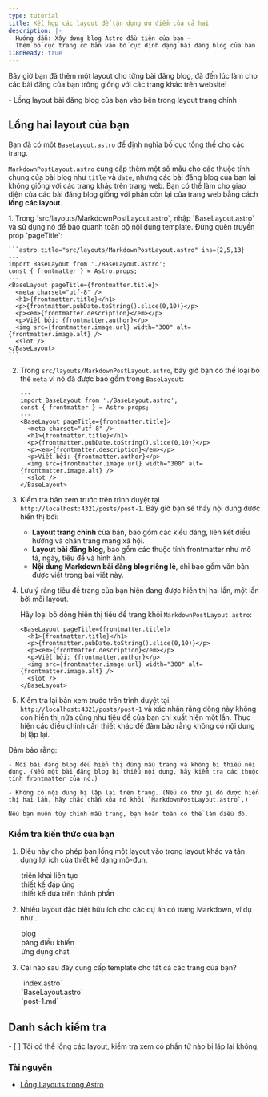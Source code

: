 ```yaml
---
type: tutorial
title: Kết hợp các layout để tận dụng ưu điểm của cả hai
description: |-
  Hướng dẫn: Xây dựng blog Astro đầu tiên của bạn —
  Thêm bố cục trang cơ bản vào bố cục định dạng bài đăng blog của bạn
i18nReady: true
---
```


Bây giờ bạn đã thêm một layout cho từng bài đăng blog, đã đến lúc làm cho các bài đăng của bạn trông giống với các trang khác trên website!

<PreCheck>
  - Lồng layout bài đăng blog của bạn vào bên trong layout trang chính
</PreCheck>

## Lồng hai layout của bạn

Bạn đã có một `BaseLayout.astro` để định nghĩa bố cục tổng thể cho các trang. 

`MarkdownPostLayout.astro` cung cấp thêm một số mẫu cho các thuộc tính chung của bài blog như `title` và `date`, nhưng các bài đăng blog của bạn lại không giống với các trang khác trên trang web. Bạn có thể làm cho giao diện của các bài đăng blog giống với phần còn lại của trang web bằng cách **lồng các layout**.

<Steps>
1. Trong `src/layouts/MarkdownPostLayout.astro`, nhập `BaseLayout.astro` và sử dụng nó để bao quanh toàn bộ nội dung template. Đừng quên truyền prop `pageTitle`:

    ```astro title="src/layouts/MarkdownPostLayout.astro" ins={2,5,13}
    ---
    import BaseLayout from './BaseLayout.astro';
    const { frontmatter } = Astro.props;
    ---
    <BaseLayout pageTitle={frontmatter.title}>
      <meta charset="utf-8" />
      <h1>{frontmatter.title}</h1>
      <p>{frontmatter.pubDate.toString().slice(0,10)}</p>
      <p><em>{frontmatter.description}</em></p>
      <p>Viết bởi: {frontmatter.author}</p>
      <img src={frontmatter.image.url} width="300" alt={frontmatter.image.alt} />
      <slot />
    </BaseLayout>
    ```

2. Trong `src/layouts/MarkdownPostLayout.astro`, bây giờ bạn có thể loại bỏ thẻ `meta` vì nó đã được bao gồm trong `BaseLayout`:

    ```astro title="src/layouts/MarkdownPostLayout.astro" del={6}
    ---
    import BaseLayout from './BaseLayout.astro';
    const { frontmatter } = Astro.props;
    ---
    <BaseLayout pageTitle={frontmatter.title}>
      <meta charset="utf-8" />
      <h1>{frontmatter.title}</h1>
      <p>{frontmatter.pubDate.toString().slice(0,10)}</p>
      <p><em>{frontmatter.description}</em></p>
      <p>Viết bởi: {frontmatter.author}</p>
      <img src={frontmatter.image.url} width="300" alt={frontmatter.image.alt} />
      <slot />
    </BaseLayout>
    ```

3. Kiểm tra bản xem trước trên trình duyệt tại `http://localhost:4321/posts/post-1`. Bây giờ bạn sẽ thấy nội dung được hiển thị bởi:

    - **Layout trang chính** của bạn, bao gồm các kiểu dáng, liên kết điều hướng và chân trang mạng xã hội.
    - **Layout bài đăng blog**, bao gồm các thuộc tính frontmatter như mô tả, ngày, tiêu đề và hình ảnh.
    - **Nội dung Markdown bài đăng blog riêng lẻ**, chỉ bao gồm văn bản được viết trong bài viết này.

4. Lưu ý rằng tiêu đề trang của bạn hiện đang được hiển thị hai lần, một lần bởi mỗi layout.

    Hãy loại bỏ dòng hiển thị tiêu đề trang khỏi `MarkdownPostLayout.astro`:

    ```astro title="src/layouts/MarkdownPostLayout.astro" del={2}
    <BaseLayout pageTitle={frontmatter.title}>
      <h1>{frontmatter.title}</h1>
      <p>{frontmatter.pubDate.toString().slice(0,10)}</p>
      <p><em>{frontmatter.description}</em></p>
      <p>Viết bởi: {frontmatter.author}</p>
      <img src={frontmatter.image.url} width="300" alt={frontmatter.image.alt} />
      <slot />
    </BaseLayout>
    ```

5. Kiểm tra lại bản xem trước trên trình duyệt tại `http://localhost:4321/posts/post-1` và xác nhận rằng dòng này không còn hiển thị nữa cũng như tiêu đề của bạn chỉ xuất hiện một lần. Thực hiện các điều chỉnh cần thiết khác để đảm bảo rằng không có nội dung bị lặp lại.
</Steps>


  Đảm bảo rằng:

    - Mỗi bài đăng blog đều hiển thị đúng mẫu trang và không bị thiếu nội dung. (Nếu một bài đăng blog bị thiếu nội dung, hãy kiểm tra các thuộc tính frontmatter của nó.)

    - Không có nội dung bị lặp lại trên trang. (Nếu có thứ gì đó được hiển thị hai lần, hãy chắc chắn xóa nó khỏi `MarkdownPostLayout.astro`.)

    Nếu bạn muốn tùy chỉnh mẫu trang, bạn hoàn toàn có thể làm điều đó.



<Box icon="question-mark">

### Kiểm tra kiến thức của bạn

1. Điều này cho phép bạn lồng một layout vào trong layout khác và tận dụng lợi ích của thiết kế dạng mô-đun.

    <MultipleChoice>
      <Option>
        triển khai liên tục
      </Option>
      <Option>
        thiết kế đáp ứng
      </Option>
      <Option isCorrect>
        thiết kế dựa trên thành phần
      </Option>
    </MultipleChoice>

2. Nhiều layout đặc biệt hữu ích cho các dự án có trang Markdown, ví dụ như...

    <MultipleChoice>
      <Option isCorrect>
        blog
      </Option>
      <Option>
        bảng điều khiển
      </Option>
      <Option>
        ứng dụng chat
      </Option>
    </MultipleChoice>

3. Cái nào sau đây cung cấp template cho tất cả các trang của bạn?

    <MultipleChoice>
      <Option>
        `index.astro`
      </Option>
      <Option isCorrect>
        `BaseLayout.astro`
      </Option>
      <Option>
        `post-1.md`
      </Option>
    </MultipleChoice>
</Box>

<Box icon="check-list">

## Danh sách kiểm tra

<Checklist>
- [ ] Tôi có thể lồng các layout, kiểm tra xem có phần tử nào bị lặp lại không.
</Checklist>
</Box>

### Tài nguyên

- [Lồng Layouts trong Astro](/vi/basics/layouts/#nesting-layouts)